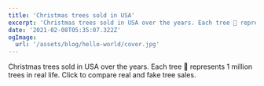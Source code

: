```yaml
---
title: 'Christmas trees sold in USA'
excerpt: 'Christmas trees sold in USA over the years. Each tree 🎄 represents 1 million trees in real life. Click to compare Real and Fake tree sales.'
date: '2021-02-08T05:35:07.322Z'
ogImage:
  url: '/assets/blog/hello-world/cover.jpg'
---
```


Christmas trees sold in USA over the years. Each tree 🎄 represents 1 million trees in real life. Click to compare real and fake tree sales.

<XmasTrees
  width="800"
  height="1200"
  dataset="/dataset/usa-xmas-trees.tsv"/>